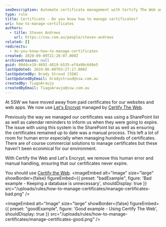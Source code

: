 ```yaml
---
seoDescription: Automate certificate management with Certify The Web and Let's Encrypt, removing human error and manual handling for hassle-free expiration control.
type: rule
title: Certificate - Do you know how to manage certificates?
uri: how-to-manage-certificates
authors:
  - title: Steven Andrews
    url: https://ssw.com.au/people/steven-andrews
related: []
redirects:
  - do-you-know-how-to-manage-certificates
created: 2020-09-09T21:26:07.000Z
archivedreason: null
guid: 00ddce19-4692-4819-b535-ef4a90c640e5
lastUpdated: 2024-06-08T03:27:17.000Z
lastUpdatedBy: Brady Stroud [SSW]
lastUpdatedByEmail: bradystroud@ssw.com.au
createdBy: TiagoAraujo
createdByEmail: TiagoAraujo@ssw.com.au
---
```


At SSW we have moved away from paid certificates for our websites and web apps. We now use [Let's Encrypt](https://letsencrypt.org/) managed by [Certify The Web](https://certifytheweb.com/).

Previously the way we managed our certificates was using a SharePoint list as well as calendar reminders to inform us when they were going to expire. The issue with using this system is the SharePoint list as well as ensuring the certificates remained up to date was a manual process. This left a lot of room for human error especially when managing hundreds of certificates. There are of course commercial solutions to manage certificates but these haven't been econmical for our environment.

With Certify the Web and Let's Encrypt, we remove this human error and manual handling, ensuring that our certificates never expire.

You should use [Certify the Web](https://certifytheweb.com/).
<imageEmbed
  alt="Image"
  size="large"
  showBorder={false}
  figureEmbed={{
    preset: "badExample",
    figure: 'Bad example - Keeping a database is unnecessary',
    shouldDisplay: true
  }}
  src="/uploads/rules/how-to-manage-certificates/manage-certificates-bad.png"
/>

<imageEmbed
  alt="Image"
  size="large"
  showBorder={false}
  figureEmbed={{
    preset: "goodExample",
    figure: 'Good example - Using Certify The Web',
    shouldDisplay: true
  }}
  src="/uploads/rules/how-to-manage-certificates/manage-certificates-good.png"
/>
